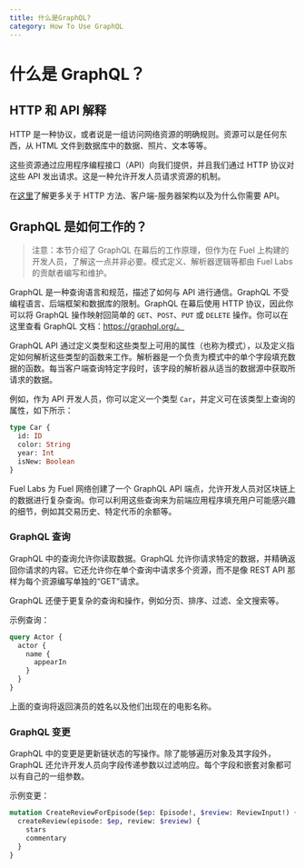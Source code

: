 ```yaml
---
title: 什么是GraphQL?
category: How To Use GraphQL
---
```

# 什么是 GraphQL？

## HTTP 和 API 解释

HTTP 是一种协议，或者说是一组访问网络资源的明确规则。资源可以是任何东西，从 HTML 文件到数据库中的数据、照片、文本等等。

这些资源通过应用程序编程接口（API）向我们提供，并且我们通过 HTTP 协议对这些 API 发出请求。这是一种允许开发人员请求资源的机制。

在[这里](https://www.freecodecamp.org/news/http-request-methods-explained/)了解更多关于 HTTP 方法、客户端-服务器架构以及为什么你需要 API。

## GraphQL 是如何工作的？

> 注意：本节介绍了 GraphQL 在幕后的工作原理，但作为在 Fuel 上构建的开发人员，了解这一点并非必要。模式定义、解析器逻辑等都由 Fuel Labs 的贡献者编写和维护。

GraphQL 是一种查询语言和规范，描述了如何与 API 进行通信。GraphQL 不受编程语言、后端框架和数据库的限制。GraphQL 在幕后使用 HTTP 协议，因此你可以将 GraphQL 操作映射回简单的 `GET`、`POST`、`PUT` 或 `DELETE` 操作。你可以在这里查看 GraphQL 文档：https://graphql.org/。

GraphQL API 通过定义类型和这些类型上可用的属性（也称为模式），以及定义指定如何解析这些类型的函数来工作。解析器是一个负责为模式中的单个字段填充数据的函数。每当客户端查询特定字段时，该字段的解析器从适当的数据源中获取所请求的数据。

例如，作为 API 开发人员，你可以定义一个类型 `Car`，并定义可在该类型上查询的属性，如下所示：

```graphql
type Car {
  id: ID
  color: String
  year: Int
  isNew: Boolean
}
```

Fuel Labs 为 Fuel 网络创建了一个 GraphQL API 端点，允许开发人员对区块链上的数据进行复杂查询。你可以利用这些查询来为前端应用程序填充用户可能感兴趣的细节，例如其交易历史、特定代币的余额等。

### GraphQL 查询

GraphQL 中的查询允许你读取数据。GraphQL 允许你请求特定的数据，并精确返回你请求的内容。它还允许你在单个查询中请求多个资源，而不是像 REST API 那样为每个资源编写单独的“GET”请求。

GraphQL 还便于更复杂的查询和操作，例如分页、排序、过滤、全文搜索等。

示例查询：

```graphql
query Actor {
  actor {
    name {
      appearIn
    }
  }
}
```

上面的查询将返回演员的姓名以及他们出现在的电影名称。

### GraphQL 变更

GraphQL 中的变更是更新链状态的写操作。除了能够遍历对象及其字段外，GraphQL 还允许开发人员向字段传递参数以过滤响应。每个字段和嵌套对象都可以有自己的一组参数。

示例变更：


```graphql
mutation CreateReviewForEpisode($ep: Episode!, $review: ReviewInput!) {
  createReview(episode: $ep, review: $review) {
    stars
    commentary
  }
}
```
